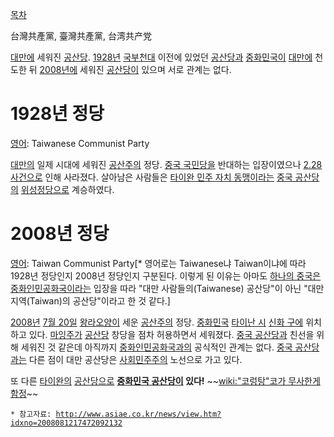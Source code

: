 [[목차]]

台灣共產黨, 臺灣共產黨, 台湾共产党

[[대만]]에 세워진 [[공산당]]. [[1928년]] [[국부천대]] 이전에 있었던 [[공산당]]과 [[중화민국]]이 [[대만]]에 천도한 뒤 [[2008년]]에 세워진 [[공산당]]이 있으며 서로 관계는 없다.

= 1928년 정당 =
[[영어]]: Taiwanese Communist Party

[[대만]]의 일제 시대에 세워진 [[공산주의]] 정당. [[중국 국민당]]을 반대하는 입장이였으나 [[2.28 사건]]으로 인해 사라졌다. 살아남은 사람들은 [[타이완 민주 자치 동맹]]이라는 [[중국 공산당]]의 [[위성정당]]으로 계승하였다.
= 2008년 정당 =
[[영어]]: Taiwan Communist Party[* 영어로는 Taiwanese냐 Taiwan이냐에 따라 1928년 정당인지 2008년 정당인지 구분된다. 이렇게 된 이유는 아마도 [[하나의 중국]]은 [[중화인민공화국]]이라는 입장을 따라 "대만 사람들의(Taiwanese) 공산당"이 아닌 "대만 지역(Taiwan)의 공산당"이라고 한 것 같다.]

[[2008년]] [[7월 20일]] [[왕라오양]]이 세운 [[공산주의]] 정당. [[중화민국]] [[타이난 시]] [[신화 구]]에 위치하고 있다. [[마잉주]]가 [[공산당]] 창당을 점차 허용하면서 세워졌다. [[중국 공산당]]과 친선을 위해 세워진 것 같은데 아직까지 [[중화인민공화국]]과의 공식적인 관계는 없다. [[중국 공산당]]과는 다른 점이 대만 공산당은 [[사회민주주의]] 노선으로 가고 있다.

또 다른 [[타이완]]의 [[공산당]]으로 '''[[중화민국 공산당]]이 있다!''' ~~[[wiki:"코렁탕"코가 무사한게 함정]]~~

 * 참고자료: http://www.asiae.co.kr/news/view.htm?idxno=2008081217472092132
